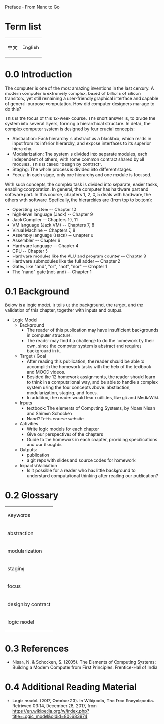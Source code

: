 Preface - From Nand to Go

=Term list=
{|
|中文
|English
|}

=0.0 Introduction=
The computer is one of the most amazing inventions in the last century. A modern computer is extremely complex, based of billions of silicon transitors, yet still remaining a user-friendly graphical interface and capable of general-purpose computation. How did computer designers manage to do this? 

This is the focus of this 12-week course. The short answer is, to divide the system into several layers, forming a hierarchical structure. In detail, the complex computer system is designed by four crucial concepts: 
*Abstraction: Each hierarchy is abstract as a blackbox, which reads in input from its inferior hierarchy, and expose interfaces to its superior hierarchy. 
*Modularization: The system is divided into separate modules, each independent of others, with some common contract shared by all modules. This is called "design by contract". 
*Staging: The whole process is divided into different stages. 
*Focus: In each stage, only one hierarchy and one module is focused.

With such concepts, the complex task is divided into separate, easier tasks, enabling coorporation. In general, the computer has hardware part and software part. In this course, chapters 1, 2, 3, 5 deals with hardware, the others with software. Spefically, the hierarchies are (from top to bottom): 
*Operating system -- Chapter 12
*high-level language (Jack) -- Chapter 9
*Jack Compiler -- Chapters 10, 11
*VM language (Jack VM) -- Chapters 7, 8
*Virual Machine -- Chapters 7, 8
*Assembly language (Hack) -- Chapter 6
*Assembler -- Chapter 6
*Hardware language -- Chapter 4
*CPU -- Chapter 5
*Hardware modules like the ALU and program counter -- Chapter 3
*Hardware submodules like the full adder -- Chapter 2
*Gates, like "and", "or", "not", "nor" -- Chapter 1
*The "nand" gate (not-and) -- Chapter 1


=0.1 Background=
Below is a logic model. It tells us the background, the target, and the validation of this chapter, together with inputs and outpus. 

*Logic Model
**Background
***The reader of this publication may have insufficient backgrounds in computer structure. 
***The reader may find it a challenge to do the homework by their own, since the computer system is abstract and requires background in it. 
**Target / Goal
***After reading this publication, the reader should be able to accomplish the homework tasks with the help of the textbook and MOOC videos. 
***Besided the 12 homework assignments, the reader should learn to think in a computational way, and be able to handle a complex system using the four concepts above: abstraction, modularization, staging, and focus. 
***In addition, the reader would learn utilities, like git and MediaWiki. 
**Inputs
***textbook: The elements of Computing Systems, by Noam Nisan and Shimon Schocken
***Nand2Tetris course website
**Activities
***Write logic models for each chapter
***Give our perspectives of the chapters
***Guide to the homework in each chapter, providing specifications and our thoughts
**Outputs:
***publication
***a git repo with slides and source codes for homework
**Impacts/Validation
***Is it possible for a reader who has little background to understand computational thinking after reading our publication? 



=0.2 Glossary=
{|
|Keywords
|-
|abstraction
|-
|modularization
|-
|staging
|-
|focus
|-
|design by contract
|-
|logic model
|}

=0.3 References=
*Nisan, N. & Schocken, S. (2005). The Elements of Computing Systems: Building a Modern Computer from First Principles. Prentice-Hall of India

=0.4 Additional Reading Material=
*Logic model. (2017, October 23). In Wikipedia, The Free Encyclopedia. Retrieved 03:14, December 28, 2017, from https://en.wikipedia.org/w/index.php?title=Logic_model&oldid=806683974 
